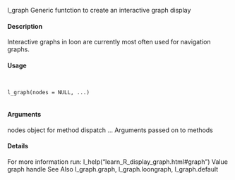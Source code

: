 l_graph Generic funtction to create an interactive graph display

#### Description 

Interactive graphs in loon are currently most often used for navigation graphs.

#### Usage
<pre><code>

l_graph(nodes = NULL, ...)

</code></pre>
#### Arguments 

nodes object for method dispatch
... Arguments 
 passed on to methods

#### Details 

For more information run: l_help("learn_R_display_graph.html#graph")
Value
graph handle
See Also
l_graph.graph, l_graph.loongraph, l_graph.default
